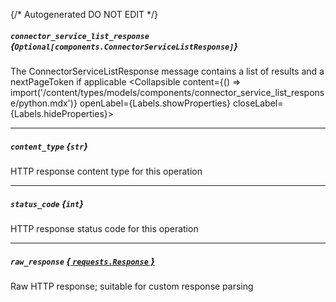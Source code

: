 {/* Autogenerated DO NOT EDIT  */}

##### `connector_service_list_response` *{`Optional[components.ConnectorServiceListResponse]`}*
The ConnectorServiceListResponse message contains a list of results and a nextPageToken if applicable
<Collapsible content={() => import('/content/types/models/components/connector_service_list_response/python.mdx')} openLabel={Labels.showProperties} closeLabel={Labels.hideProperties}>
</Collapsible>

---
##### `content_type` *{`str`}*
HTTP response content type for this operation

---
##### `status_code` *{`int`}*
HTTP response status code for this operation

---
##### `raw_response` [*{ `requests.Response` }*](https://requests.readthedocs.io/en/latest/api/#requests.Response)
Raw HTTP response; suitable for custom response parsing


